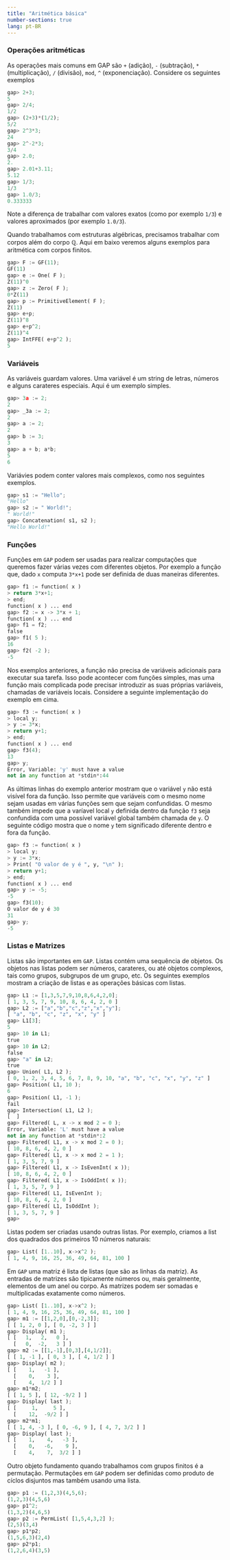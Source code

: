 ```yaml
---
title: "Aritmética básica"
number-sections: true
lang: pt-BR
---
```



### Operações aritméticas

<div class="task">
As operações mais comuns em GAP são `+` (adição), `-` (subtração), `*` (multiplicação), `/` (divisão), `mod`, `^` (exponenciação). Considere os seguintes exemplos
```python
gap> 2+3;
5
gap> 2/4;
1/2
gap> (2+3)*(1/2);
5/2
gap> 2^3*3;
24
gap> 2^-2*3;
3/4
gap> 2.0;
2.
gap> 2.01+3.11;
5.12
gap> 1/3;
1/3
gap> 1.0/3;
0.333333
```
</div>
Note a diferença de trabalhar com valores exatos (como por exemplo `1/3`) e valores aproximados (por exemplo `1.0/3`).

Quando trabalhamos com estruturas algébricas, precisamos trabalhar com corpos além do corpo $\mathbb Q$. Aqui em baixo veremos alguns exemplos para aritmética com corpos finitos.
```python
gap> F := GF(11);
GF(11)
gap> e := One( F );
Z(11)^0
gap> z := Zero( F );
0*Z(11)
gap> p := PrimitiveElement( F );
Z(11)
gap> e+p;
Z(11)^8
gap> e+p^2;
Z(11)^4
gap> IntFFE( e+p^2 );
5
```


### Variáveis

As variáveis guardam valores. Uma variável é um string de letras, números e alguns carateres especiais. Aqui é um exemplo simples.
```python
gap> 3a := 2;
2
gap> _3a := 2;
2
gap> a := 2; 
2
gap> b := 3;
3
gap> a + b; a*b;
5
6

```
Variávies podem conter valores mais complexos, como nos seguintes exemplos.

```python
gap> s1 := "Hello";
"Hello"
gap> s2 := " World!";
" World!"
gap> Concatenation( s1, s2 );
"Hello World!"
```

### Funções

Funções em ```GAP``` podem ser usadas para realizar computações que queremos fazer várias vezes com diferentes objetos. Por exemplo a função que, dado ```x``` computa ```3*x+1``` pode ser definida de duas maneiras diferentes.
```python
gap> f1 := function( x )
> return 3*x+1;
> end;
function( x ) ... end
gap> f2 := x -> 3*x + 1;
function( x ) ... end
gap> f1 = f2;
false
gap> f1( 5 );
16
gap> f2( -2 );
-5
```

Nos exemplos anteriores, a função não precisa de variáveis adicionais para executar sua tarefa. Isso pode acontecer com funções simples, mas uma função mais complicada pode precisar introduzir as suas próprias variáveis, chamadas de variáveis locais. Considere a seguinte implementação do exemplo em cima.
```python
gap> f3 := function( x )
> local y;
> y := 3*x;
> return y+1;
> end;
function( x ) ... end
gap> f3(4);
13
gap> y;
Error, Variable: 'y' must have a value
not in any function at *stdin*:44
```
As últimas linhas do exemplo anterior mostram que o variável ```y``` não está visível fora da função. Isso permite que variáveis com o mesmo nome sejam usadas em várias funções sem que sejam confundidas. O mesmo também impede que a varíavel local ```y``` definida dentro da função ```f3``` seja confundida com uma possível variável global também chamada de ```y```. O seguinte código mostra que o nome `y` tem significado diferente dentro e fora da função. 
```python
gap> f3 := function( x )
> local y;
> y := 3*x;
> Print( "O valor de y é ", y, "\n" );
> return y+1;
> end;
function( x ) ... end
gap> y := -5;
-5
gap> f3(10);
O valor de y é 30
31
gap> y;
-5
```





### Listas e Matrizes

Listas são importantes em ```GAP```. Listas contém uma sequência de objetos. Os objetos nas listas podem ser números, carateres, ou até objetos complexos, tais como grupos, subgrupos de um grupo, etc. Os seguintes exemplos mostram a criação de listas e as operações básicas com listas.

```python
gap> L1 := [1,3,5,7,9,10,8,6,4,2,0];
[ 1, 3, 5, 7, 9, 10, 8, 6, 4, 2, 0 ]
gap> L2 := ["a","b","c","z","x","y"];
[ "a", "b", "c", "z", "x", "y" ]
gap> L1[3];
5
gap> 10 in L1;
true
gap> 10 in L2;
false
gap> "a" in L2;
true
gap> Union( L1, L2 );
[ 0, 1, 2, 3, 4, 5, 6, 7, 8, 9, 10, "a", "b", "c", "x", "y", "z" ]
gap> Position( L1, 10 );
6
gap> Position( L1, -1 );
fail
gap> Intersection( L1, L2 );
[  ]
gap> Filtered( L, x -> x mod 2 = 0 );
Error, Variable: 'L' must have a value
not in any function at *stdin*:2
gap> Filtered( L1, x -> x mod 2 = 0 );
[ 10, 8, 6, 4, 2, 0 ]
gap> Filtered( L1, x -> x mod 2 = 1 );
[ 1, 3, 5, 7, 9 ]
gap> Filtered( L1, x -> IsEvenInt( x ));
[ 10, 8, 6, 4, 2, 0 ]
gap> Filtered( L1, x -> IsOddInt( x ));
[ 1, 3, 5, 7, 9 ]
gap> Filtered( L1, IsEvenInt );
[ 10, 8, 6, 4, 2, 0 ]
gap> Filtered( L1, IsOddInt );
[ 1, 3, 5, 7, 9 ]
gap> 
```

Listas podem ser criadas usando outras listas. Por exemplo, criamos a list dos quadrados dos primeiros 10 números naturais:
```python
gap> List( [1..10], x->x^2 );
[ 1, 4, 9, 16, 25, 36, 49, 64, 81, 100 ]

```
Em `GAP` uma matriz é lista de listas (que são as linhas da matriz). As entradas de matrizes são tipicamente números ou, mais geralmente, elementos de um anel ou corpo. As matrizes podem ser somadas e multiplicadas exatamente como números.
```python
gap> List( [1..10], x->x^2 );
[ 1, 4, 9, 16, 25, 36, 49, 64, 81, 100 ]
gap> m1 := [[1,2,0],[0,-2,3]];
[ [ 1, 2, 0 ], [ 0, -2, 3 ] ]
gap> Display( m1 );
[ [   1,   2,   0 ],
  [   0,  -2,   3 ] ]
gap> m2 := [[1,-1],[0,3],[4,1/2]];
[ [ 1, -1 ], [ 0, 3 ], [ 4, 1/2 ] ]
gap> Display( m2 );
[ [    1,   -1 ],
  [    0,    3 ],
  [    4,  1/2 ] ]
gap> m1*m2;
[ [ 1, 5 ], [ 12, -9/2 ] ]
gap> Display( last );
[ [     1,     5 ],
  [    12,  -9/2 ] ]
gap> m2*m1;
[ [ 1, 4, -3 ], [ 0, -6, 9 ], [ 4, 7, 3/2 ] ]
gap> Display( last );
[ [    1,    4,   -3 ],
  [    0,   -6,    9 ],
  [    4,    7,  3/2 ] ]
```
Outro objeto fundamento quando trabalhamos com grupos finitos é a permutação. Permutações em `GAP` podem ser definidas como produto de cíclos disjuntos mas também usando uma lista. 
```python
gap> p1 := (1,2,3)(4,5,6);
(1,2,3)(4,5,6)
gap> p1^2;
(1,3,2)(4,6,5)
gap> p2 := PermList( [1,5,4,3,2] );
(2,5)(3,4)
gap> p1*p2;
(1,5,6,3)(2,4)
gap> p2*p1;
(1,2,6,4)(3,5)
```

